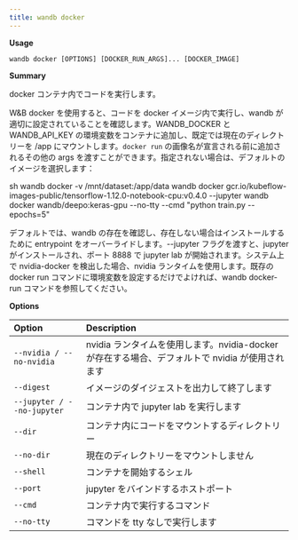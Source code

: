 ```yaml
---
title: wandb docker
---
```


**Usage**

`wandb docker [OPTIONS] [DOCKER_RUN_ARGS]... [DOCKER_IMAGE]`

**Summary**

docker コンテナ内でコードを実行します。

W&B docker を使用すると、コードを docker イメージ内で実行し、wandb が適切に設定されていることを確認します。WANDB_DOCKER と WANDB_API_KEY の環境変数をコンテナに追加し、既定では現在のディレクトリーを /app にマウントします。`docker run` の画像名が宣言される前に追加されるその他の args を渡すことができます。指定されない場合は、デフォルトのイメージを選択します：

sh wandb docker -v /mnt/dataset:/app/data wandb docker gcr.io/kubeflow-
images-public/tensorflow-1.12.0-notebook-cpu:v0.4.0 --jupyter wandb docker
wandb/deepo:keras-gpu --no-tty --cmd "python train.py --epochs=5"

デフォルトでは、wandb の存在を確認し、存在しない場合はインストールするために entrypoint をオーバーライドします。--jupyter フラグを渡すと、jupyter がインストールされ、ポート 8888 で jupyter lab が開始されます。システム上で nvidia-docker を検出した場合、nvidia ランタイムを使用します。既存の docker run コマンドに環境変数を設定するだけでよければ、wandb docker-run コマンドを参照してください。

**Options**

| **Option** | **Description** |
| :--- | :--- |
| `--nvidia / --no-nvidia` | nvidia ランタイムを使用します。nvidia-docker が存在する場合、デフォルトで nvidia が使用されます |
| `--digest` | イメージのダイジェストを出力して終了します |
| `--jupyter / --no-jupyter` | コンテナ内で jupyter lab を実行します |
| `--dir` | コンテナ内にコードをマウントするディレクトリー |
| `--no-dir` | 現在のディレクトリーをマウントしません |
| `--shell` | コンテナを開始するシェル |
| `--port` | jupyter をバインドするホストポート |
| `--cmd` | コンテナ内で実行するコマンド |
| `--no-tty` | コマンドを tty なしで実行します |